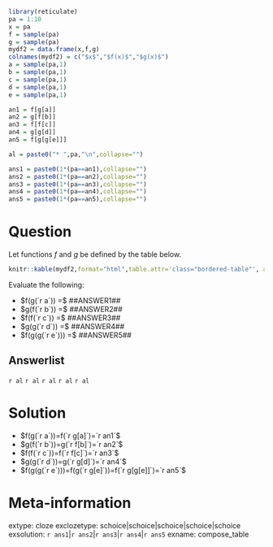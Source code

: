 ```r
library(reticulate)
pa = 1:10
x = pa
f = sample(pa)
g = sample(pa)
mydf2 = data.frame(x,f,g)
colnames(mydf2) = c("$x$","$f(x)$","$g(x)$")
a = sample(pa,1)
b = sample(pa,1)
c = sample(pa,1)
d = sample(pa,1)
e = sample(pa,1)

an1 = f[g[a]]
an2 = g[f[b]]
an3 = f[f[c]]
an4 = g[g[d]]
an5 = f[g[g[e]]]

al = paste0("* ",pa,"\n",collapse="")

ans1 = paste0(1*(pa==an1),collapse="")
ans2 = paste0(1*(pa==an2),collapse="")
ans3 = paste0(1*(pa==an3),collapse="")
ans4 = paste0(1*(pa==an4),collapse="")
ans5 = paste0(1*(pa==an5),collapse="")

```

Question
========

<style type="text/css" rel="stylesheet">
.bordered-table {
    border-collapse: collapse;
    border-spacing: 0;
    border:2px solid #000000;
}
.bordered-table th {
    border:2px solid #000000;
    padding: 4px;
}
.bordered-table td{
    border:2px solid #000000;
    padding: 4px;
}
</style>

Let functions $f$ and $g$ be defined by the table below.

```r
knitr::kable(mydf2,format="html",table.attr='class="bordered-table"', align = "cc",row.names=F)
```


Evaluate the following:

* $f(g(`r a`)) =$ ##ANSWER1##
* $g(f(`r b`)) =$ ##ANSWER2##
* $f(f(`r c`)) =$ ##ANSWER3##
* $g(g(`r d`)) =$ ##ANSWER4##
* $f(g(g(`r e`))) =$ ##ANSWER5##

Answerlist
--------

`r al`
`r al`
`r al`
`r al`
`r al`

Solution
========

* $f(g(`r a`))=f(`r g[a]`)=`r an1`$
* $g(f(`r b`))=g(`r f[b]`)=`r an2`$
* $f(f(`r c`))=f(`r f[c]`)=`r an3`$
* $g(g(`r d`))=g(`r g[d]`)=`r an4`$
* $f(g(g(`r e`)))=f(g(`r g[e]`))=f(`r g[g[e]]`)=`r an5`$


Meta-information
============
extype: cloze
exclozetype: schoice|schoice|schoice|schoice|schoice
exsolution: `r ans1`|`r ans2`|`r ans3`|`r ans4`|`r ans5`
exname: compose_table